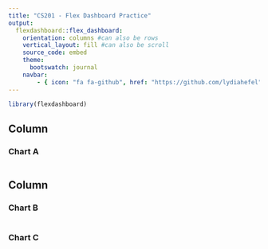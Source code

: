 ```yaml
---
title: "CS201 - Flex Dashboard Practice"
output: 
  flexdashboard::flex_dashboard:
    orientation: columns #can also be rows
    vertical_layout: fill #can also be scroll
    source_code: embed
    theme:
      bootswatch: journal
    navbar:
        - { icon: "fa fa-github", href: "https://github.com/lydiahefel" }
---
```


```r
library(flexdashboard)
```

Column {data-width=650}
-----------------------------------------------------------------------

### Chart A

```r

```

Column {data-width=350}
-----------------------------------------------------------------------

### Chart B

```r

```

### Chart C

```r

```


